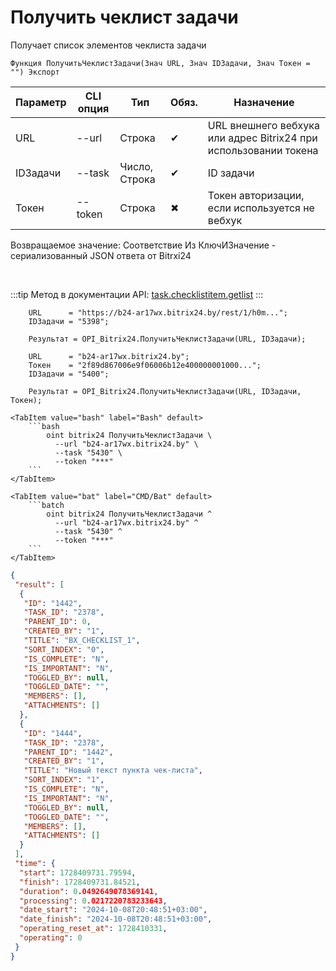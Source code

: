 ﻿---
sidebar_position: 4
---


# Получить чеклист задачи
 Получает список элементов чеклиста задачи



`Функция ПолучитьЧеклистЗадачи(Знач URL, Знач IDЗадачи, Знач Токен = "") Экспорт`

  | Параметр | CLI опция | Тип | Обяз. | Назначение |
  |-|-|-|-|-|
  | URL | --url | Строка | &#x2714; | URL внешнего вебхука или адрес Bitrix24 при использовании токена |
  | IDЗадачи | --task | Число, Строка | &#x2714; | ID задачи |
  | Токен | --token | Строка | &#x2716; | Токен авторизации, если используется не вебхук |

  
  Возвращаемое значение:   Соответствие Из КлючИЗначение - сериализованный JSON ответа от Bitrxi24

<br/>

:::tip
Метод в документации API: [task.checklistitem.getlist](https://dev.1c-bitrix.ru/rest_help/tasks/task/checklistitem/getlist.php)
:::
<br/>



```bsl title="Пример использования для 1С:Предприятие/OneScript"
    URL      = "https://b24-ar17wx.bitrix24.by/rest/1/h0m...";
    IDЗадачи = "5398";

    Результат = OPI_Bitrix24.ПолучитьЧеклистЗадачи(URL, IDЗадачи);

    URL      = "b24-ar17wx.bitrix24.by";
    Токен    = "2f89d867006e9f06006b12e400000001000...";
    IDЗадачи = "5400";

    Результат = OPI_Bitrix24.ПолучитьЧеклистЗадачи(URL, IDЗадачи, Токен);
```
    

 <Tabs>
  
    <TabItem value="bash" label="Bash" default>
        ```bash
            oint bitrix24 ПолучитьЧеклистЗадачи \
              --url "b24-ar17wx.bitrix24.by" \
              --task "5430" \
              --token "***"
        ```
    </TabItem>
  
    <TabItem value="bat" label="CMD/Bat" default>
        ```batch
            oint bitrix24 ПолучитьЧеклистЗадачи ^
              --url "b24-ar17wx.bitrix24.by" ^
              --task "5430" ^
              --token "***"
        ```
    </TabItem>
</Tabs>


```json title="Результат"
{
 "result": [
  {
   "ID": "1442",
   "TASK_ID": "2378",
   "PARENT_ID": 0,
   "CREATED_BY": "1",
   "TITLE": "BX_CHECKLIST_1",
   "SORT_INDEX": "0",
   "IS_COMPLETE": "N",
   "IS_IMPORTANT": "N",
   "TOGGLED_BY": null,
   "TOGGLED_DATE": "",
   "MEMBERS": [],
   "ATTACHMENTS": []
  },
  {
   "ID": "1444",
   "TASK_ID": "2378",
   "PARENT_ID": "1442",
   "CREATED_BY": "1",
   "TITLE": "Новый текст пункта чек-листа",
   "SORT_INDEX": "1",
   "IS_COMPLETE": "N",
   "IS_IMPORTANT": "N",
   "TOGGLED_BY": null,
   "TOGGLED_DATE": "",
   "MEMBERS": [],
   "ATTACHMENTS": []
  }
 ],
 "time": {
  "start": 1728409731.79594,
  "finish": 1728409731.84521,
  "duration": 0.0492649078369141,
  "processing": 0.0217220783233643,
  "date_start": "2024-10-08T20:48:51+03:00",
  "date_finish": "2024-10-08T20:48:51+03:00",
  "operating_reset_at": 1728410331,
  "operating": 0
 }
}
```
